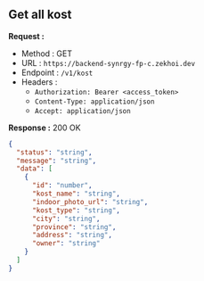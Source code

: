 
## Get all kost

**Request :**

- Method : <Badge method="GET">GET</Badge>
- URL : `https://backend-synrgy-fp-c.zekhoi.dev`
- Endpoint : `/v1/kost`
- Headers :
  - `Authorization: Bearer <access_token>`
  - `Content-Type: application/json`
  - `Accept: application/json`

**Response :** <Badge outline variant="success">200 OK</Badge>

```json
{
  "status": "string",
  "message": "string",
  "data": [
    {
      "id": "number",
      "kost_name": "string",
      "indoor_photo_url": "string",
      "kost_type": "string",
      "city": "string",
      "province": "string",
      "address": "string",
      "owner": "string"
    }
  ]
}
```
